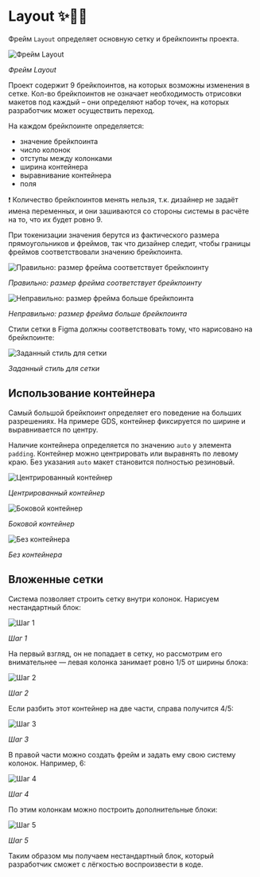 
<Meta title="Design / Layout" />

# Layout ✨🧱🤖

Фрейм `Layout` определяет основную сетку и брейкпоинты проекта.

<img src="images/layout/frame.png" alt="Фрейм Layout" />

_Фрейм Layout_

Проект содержит 9 брейкпоинтов, на которых возможны изменения в сетке. Кол-во брейкпоинтов не означает необходимость отрисовки макетов под каждый – они определяют набор точек, на которых разработчик может осуществить переход.

На каждом брейкпоинте определяется:

-   значение брейкпоинта
-   число колонок
-   отступы между колонками
-   ширина контейнера
-   выравнивание контейнера
-   поля

❗️ Количество брейкпоинтов менять нельзя, т.к. дизайнер не задаёт имена переменных, и они зашиваются со стороны системы в расчёте на то, что их будет ровно 9.

При токенизации значения берутся из фактического размера прямоугольников и фреймов, так что дизайнер следит, чтобы границы фреймов соответствовали значению брейкпоинта.

<img src="images/layout/breakpoint-good.png" alt="Правильно: размер фрейма соответствует брейкпоинту" />

_Правильно: размер фрейма соответствует брейкпоинту_

<img src="images/layout/breakpoint-bad.png" alt="Неправильно: размер фрейма больше брейкпоинта" />

_Неправильно: размер фрейма больше брейкпоинта_

Стили сетки в Figma должны соответствовать тому, что нарисовано на брейкпоинте:

<img src="images/layout/breakpoint-grid.png" alt="Заданный стиль для сетки" />

_Заданный стиль для сетки_

## Использование контейнера

Самый большой брейкпоинт определяет его поведение на больших разрешениях. На примере GDS, контейнер фиксируется по ширине и выравнивается по центру.

Наличие контейнера определяется по значению `auto` у элемента `padding`. Контейнер можно центрировать или выравнять по левому краю. Без указания `auto` макет становится полностью резиновый.

<img src="images/layout/container-center.png" alt="Центрированный контейнер" />

_Центрированный контейнер_

<img src="images/layout/container-left.png" alt="Боковой контейнер" />

_Боковой контейнер_

<img src="images/layout/container-none.png" alt="Без контейнера" />

_Без контейнера_

## Вложенные сетки

Система позволяет строить сетку внутри колонок. Нарисуем нестандартный блок:

<img src="images/layout/uncommon-grid-1.png" alt="Шаг 1" />

_Шаг 1_

На первый взгляд, он не попадает в сетку, но рассмотрим его внимательнее — левая колонка занимает ровно 1/5 от ширины блока:

<img src="images/layout/uncommon-grid-2.png" alt="Шаг 2" />

_Шаг 2_

Если разбить этот контейнер на две части, справа получится 4/5:

<img src="images/layout/uncommon-grid-3.png" alt="Шаг 3" />

_Шаг 3_

В правой части можно создать фрейм и задать ему свою систему колонок. Например, 6:

<img src="images/layout/uncommon-grid-4.png" alt="Шаг 4" />

_Шаг 4_

По этим колонкам можно построить дополнительные блоки:

<img src="images/layout/uncommon-grid-5.png" alt="Шаг 5" />

_Шаг 5_

Таким образом мы получаем нестандартный блок, который разработчик сможет с лёгкостью воспроизвести в коде.

